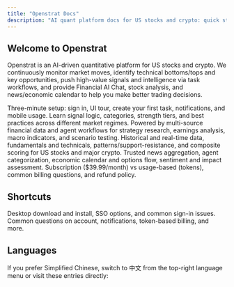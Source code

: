 ```yaml
---
title: "Openstrat Docs"
description: "AI quant platform docs for US stocks and crypto: quick start, tasks & signals, AI chat, stock analysis, pricing."
---
```


## Welcome to Openstrat

Openstrat is an AI-driven quantitative platform for US stocks and crypto. We continuously monitor market moves, identify technical bottoms/tops and key opportunities, push high-value signals and intelligence via task workflows, and provide Financial AI Chat, stock analysis, and news/economic calendar to help you make better trading decisions.

<Columns cols={3}>
  <Card title="Getting Started" icon="rocket" href="/en/documentation/getting-started" horizontal>
    Three-minute setup: sign in, UI tour, create your first task, notifications, and mobile usage.
  </Card>
  <Card title="Tasks & Technical Signals" icon="bolt" href="/en/documentation/task-signal" horizontal>
    Learn signal logic, categories, strength tiers, and best practices across different market regimes.
  </Card>
  <Card title="Financial AI Chat" icon="comments" href="/en/documentation/ai-chat" horizontal>
    Powered by multi-source financial data and agent workflows for strategy research, earnings analysis, macro indicators, and scenario testing.
  </Card>
</Columns>

<Columns cols={3}>
  <Card title="Stock Analysis" icon="chart-line" href="/en/documentation/stock-analysis">
    Historical and real-time data, fundamentals and technicals, patterns/support-resistance, and composite scoring for US stocks and major crypto.
  </Card>
  <Card title="News & Market Data" icon="newspaper" href="/en/documentation/news-market">
    Trusted news aggregation, agent categorization, economic calendar and options flow, sentiment and impact assessment.
  </Card>
  <Card title="Pricing" icon="tags" href="/en/documentation/pricing">
    Subscription ($39.99/month) vs usage-based (tokens), common billing questions, and refund policy.
  </Card>
</Columns>

## Shortcuts

<Columns cols={2}>
  <Card title="Download & Sign in (HowTo)" icon="download" href="/en/howto/download-signin">
    Desktop download and install, SSO options, and common sign-in issues.
  </Card>
  <Card title="FAQ (User)" icon="circle-question" href="/en/faq/user">
    Common questions on account, notifications, token-based billing, and more.
  </Card>
</Columns>

## Languages

If you prefer Simplified Chinese, switch to 中文 from the top-right language menu or visit these entries directly:

<Columns cols={3}>
  <Card title="产品概览" icon="globe" href="/zh/documentation/overview" />
  <Card title="快速开始" icon="rocket" href="/zh/documentation/getting-started" />
  <Card title="任务与技术信号" icon="bolt" href="/zh/documentation/task-signal" />
</Columns>


